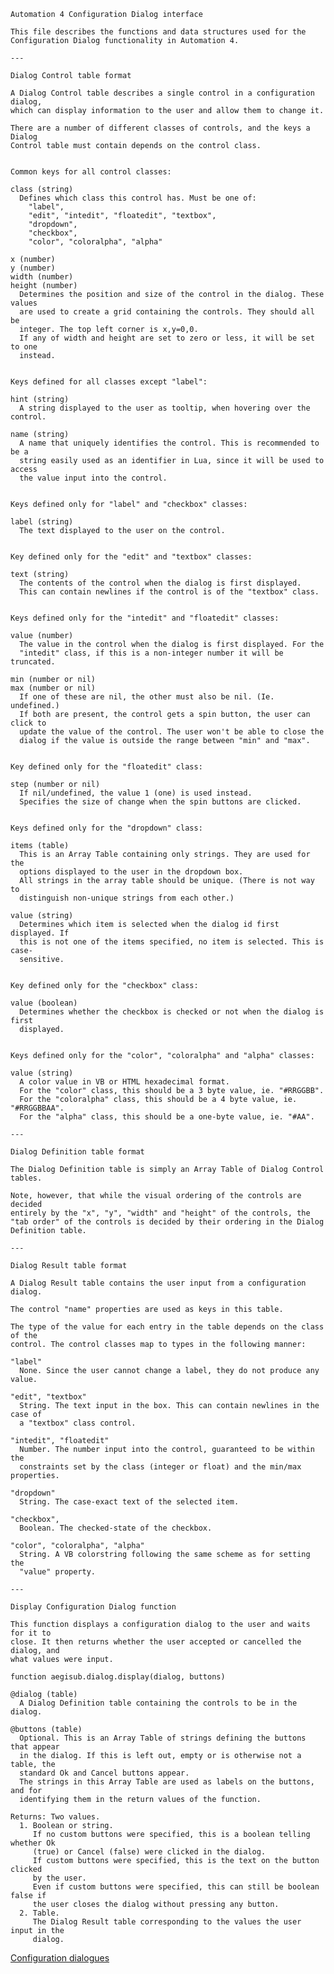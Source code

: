 {{todo|Wikify this... but save it for last because nobody really care too much about it, it's still buggy and all the docs really are here anyway.}}

<pre>Automation 4 Configuration Dialog interface

This file describes the functions and data structures used for the
Configuration Dialog functionality in Automation 4.

---

Dialog Control table format

A Dialog Control table describes a single control in a configuration dialog,
which can display information to the user and allow them to change it.

There are a number of different classes of controls, and the keys a Dialog
Control table must contain depends on the control class.


Common keys for all control classes:

class (string)
  Defines which class this control has. Must be one of:
    "label",
    "edit", "intedit", "floatedit", "textbox",
    "dropdown",
    "checkbox",
    "color", "coloralpha", "alpha"

x (number)
y (number)
width (number)
height (number)
  Determines the position and size of the control in the dialog. These values
  are used to create a grid containing the controls. They should all be
  integer. The top left corner is x,y=0,0.
  If any of width and height are set to zero or less, it will be set to one
  instead.


Keys defined for all classes except "label":

hint (string)
  A string displayed to the user as tooltip, when hovering over the control.

name (string)
  A name that uniquely identifies the control. This is recommended to be a
  string easily used as an identifier in Lua, since it will be used to access
  the value input into the control.


Keys defined only for "label" and "checkbox" classes:

label (string)
  The text displayed to the user on the control.


Key defined only for the "edit" and "textbox" classes:

text (string)
  The contents of the control when the dialog is first displayed.
  This can contain newlines if the control is of the "textbox" class.


Keys defined only for the "intedit" and "floatedit" classes:

value (number)
  The value in the control when the dialog is first displayed. For the
  "intedit" class, if this is a non-integer number it will be truncated.

min (number or nil)
max (number or nil)
  If one of these are nil, the other must also be nil. (Ie. undefined.)
  If both are present, the control gets a spin button, the user can click to
  update the value of the control. The user won't be able to close the
  dialog if the value is outside the range between "min" and "max".
  

Key defined only for the "floatedit" class:

step (number or nil)
  If nil/undefined, the value 1 (one) is used instead.
  Specifies the size of change when the spin buttons are clicked.


Keys defined only for the "dropdown" class:

items (table)
  This is an Array Table containing only strings. They are used for the
  options displayed to the user in the dropdown box.
  All strings in the array table should be unique. (There is not way to
  distinguish non-unique strings from each other.)

value (string)
  Determines which item is selected when the dialog id first displayed. If
  this is not one of the items specified, no item is selected. This is case-
  sensitive.


Key defined only for the "checkbox" class:

value (boolean)
  Determines whether the checkbox is checked or not when the dialog is first
  displayed.


Keys defined only for the "color", "coloralpha" and "alpha" classes:

value (string)
  A color value in VB or HTML hexadecimal format.
  For the "color" class, this should be a 3 byte value, ie. "#RRGGBB".
  For the "coloralpha" class, this should be a 4 byte value, ie. "#RRGGBBAA".
  For the "alpha" class, this should be a one-byte value, ie. "#AA".

---

Dialog Definition table format

The Dialog Definition table is simply an Array Table of Dialog Control tables.

Note, however, that while the visual ordering of the controls are decided
entirely by the "x", "y", "width" and "height" of the controls, the
"tab order" of the controls is decided by their ordering in the Dialog
Definition table.

---

Dialog Result table format

A Dialog Result table contains the user input from a configuration dialog.

The control "name" properties are used as keys in this table.

The type of the value for each entry in the table depends on the class of the
control. The control classes map to types in the following manner:

"label"
  None. Since the user cannot change a label, they do not produce any value.

"edit", "textbox"
  String. The text input in the box. This can contain newlines in the case of
  a "textbox" class control.

"intedit", "floatedit"
  Number. The number input into the control, guaranteed to be within the
  constraints set by the class (integer or float) and the min/max properties.

"dropdown"
  String. The case-exact text of the selected item.

"checkbox",
  Boolean. The checked-state of the checkbox.

"color", "coloralpha", "alpha"
  String. A VB colorstring following the same scheme as for setting the
  "value" property.

---

Display Configuration Dialog function

This function displays a configuration dialog to the user and waits for it to
close. It then returns whether the user accepted or cancelled the dialog, and
what values were input.

function aegisub.dialog.display(dialog, buttons)

@dialog (table)
  A Dialog Definition table containing the controls to be in the dialog.

@buttons (table)
  Optional. This is an Array Table of strings defining the buttons that appear
  in the dialog. If this is left out, empty or is otherwise not a table, the
  standard Ok and Cancel buttons appear.
  The strings in this Array Table are used as labels on the buttons, and for
  identifying them in the return values of the function.

Returns: Two values.
  1. Boolean or string.
     If no custom buttons were specified, this is a boolean telling whether Ok
     (true) or Cancel (false) were clicked in the dialog.
     If custom buttons were specified, this is the text on the button clicked
     by the user.
	 Even if custom buttons were specified, this can still be boolean false if
	 the user closes the dialog without pressing any button.
  2. Table.
     The Dialog Result table corresponding to the values the user input in the
     dialog.</pre>

[[Category:Lua Reference|Configuration dialogues]]